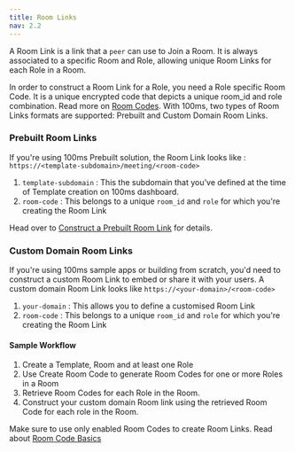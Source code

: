 ```yaml
---
title: Room Links
nav: 2.2
---
```


A Room Link is a link that a `peer` can use to Join a Room. It is always associated to a specific Room and Role, allowing unique Room Links for each Role in a Room.

In order to construct a Room Link for a Role, you need a Role specific Room Code. It is a unique encrypted code that depicts a unique room_id and role combination. Read more on [Room Codes](/concepts/v2/concepts/Rooms/room-code). With 100ms, two types of Room Links formats are supported: Prebuilt and Custom Domain Room Links.

### Prebuilt Room Links

If you're using 100ms Prebuilt solution, the Room Link looks like : `https://<template-subdomain>/meeting/<room-code>`

1. `template-subdomain` : This the subdomain that you’ve defined at the time of Template creation on 100ms dashboard. 
2. `room-code` : This belongs to a unique `room_id` and `role` for which you're creating the Room Link

Head over to [Construct a Prebuilt Room Link](/concepts/v2/concepts/Prebuilt#create-prebuilt-room-links) for details.


### Custom Domain Room Links

If you're using 100ms sample apps or building from scratch, you'd need to construct a custom Room Link to embed or share it with your users. A custom domain Room Link looks like `https://<your-domain>/<room-code>`

1. `your-domain` : This allows you to define a customised Room Link  
2. `room-code` : This belongs to a unique `room_id` and `role` for which you're creating the Room Link


#### Sample Workflow
1. Create a Template, Room and at least one Role
2. Use Create Room Code to generate Room Codes for one or more Roles in a Room
3. Retrieve Room Codes for each Role in the Room.
3. Construct your custom domain Room link using the retrieved Room Code for each role in the Room.

Make sure to use only enabled Room Codes to create Room Links. Read about [Room Code Basics](/concepts/v2/concepts/Rooms/room-codes#room-code-basics)

